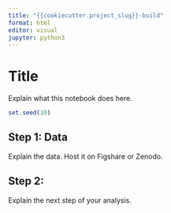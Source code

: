 ```yaml
---
title: "{{cookiecutter.project_slug}}-build"
format: html
editor: visual
jupyter: python3
---
```


# Title

Explain what this notebook does here.

```r
set.seed(10)
```

## Step 1: Data

Explain the data. Host it on Figshare or Zenodo.

## Step 2:

Explain the next step of your analysis.
